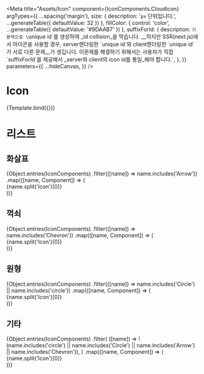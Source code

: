 
<Meta
  title="Assets/Icon"
  component={IconComponents.CloudIcon}
  argTypes={{
    ...spacing('margin'),
    size: { description: '`px` 단위입니다.', ...generateTable({ defaultValue: 32 }) },
    fillColor: { control: 'color', ...generateTable({ defaultValue: '#9DAAB7' }) },
    suffixForId: {
      description: `기본적으로 \`unique id\`를 생성하여 _id collision_을 막습니다. __하지만 SSR(next.js)에서 아이콘을 사용할 경우, server렌더링한 \`unique id\`와 client렌더링한 \`unique id\`가 서로 다른 문제__가 생깁니다. 이문제를 해결하기 위해서는 사용자가 직접 \`suffixForId\`를 제공해서 _server와 client의 icon id를 통일_해야 합니다.`,
    },
  }}
  parameters={{
    ...hideCanvas,
  }}
/>


# Icon

<Canvas>
  <Story name="cloud" args={{ size: 32, fillColor: '#000000' }}>
    {Template.bind({})}
  </Story>
</Canvas>

<ArgsTable story="cloud" />

# 리스트

## 화살표

<Story name="arrow">
  <Icons>
    {Object.entries(IconComponents)
      .filter(([name]) => name.includes('Arrow'))
      .map(([name, Component]) => (
        <div key={name}>
          <Component size={32} fillColor={'#000000'} />
          <span>{name.split('Icon')[0]}</span>
        </div>
      ))}
  </Icons>
</Story>

## 꺽쇠

<Story name="chevron">
  <Icons>
    {Object.entries(IconComponents)
      .filter(([name]) => name.includes('Chevron'))
      .map(([name, Component]) => (
        <div key={name}>
          <Component size={32} fillColor={'#000000'} />
          <span>{name.split('Icon')[0]}</span>
        </div>
      ))}
  </Icons>
</Story>

## 원형

<Story name="circle">
  <Icons>
    {Object.entries(IconComponents)
      .filter(([name]) => name.includes('Circle') || name.includes('circle'))
      .map(([name, Component]) => (
        <div key={name}>
          <Component size={32} fillColor={'#000000'} />
          <span>{name.split('Icon')[0]}</span>
        </div>
      ))}
  </Icons>
</Story>

## 기타

<Story name="others">
  <Icons>
    {Object.entries(IconComponents)
      .filter(
        ([name]) =>
          !(name.includes('circle') || name.includes('Circle') || name.includes('Arrow') || name.includes('Chevron')),
      )
      .map(([name, Component]) => (
        <div key={name}>
          <Component size={32} fillColor={'#000000'} />
          <span>{name.split('Icon')[0]}</span>
        </div>
      ))}
  </Icons>
</Story>
